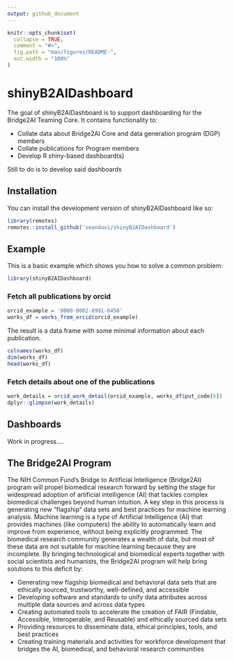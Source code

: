 ```yaml
---
output: github_document
---
```


<!-- README.md is generated from README.Rmd. Please edit that file -->

```r
knitr::opts_chunk$set(
  collapse = TRUE,
  comment = "#>",
  fig.path = "man/figures/README-",
  out.width = "100%"
)
```

# shinyB2AIDashboard

<!-- badges: start -->
<!-- badges: end -->

The goal of shinyB2AIDashboard is to support dashboarding for the Bridge2AI
Teaming Core. It contains functionality to:

* Collate data about Bridge2AI Core and data generation program (DGP) members
* Collate publications for Program members
* Develop R shiny-based dashboard(s)

Still to do is to develop said dashboards

## Installation

You can install the development version of shinyB2AIDashboard like so:

```r
library(remotes)
remotes::install_github('seandavi/shinyB2AIDashboard')
```

## Example

This is a basic example which shows you how to solve a common problem:

```r
library(shinyB2AIDashboard)
```

### Fetch all publications by orcid

```r
orcid_example = '0000-0002-8991-6458'
works_df = works_from_orcid(orcid_example)
```

The result is a data.frame with some minimal information about each publication.

```r
colnames(works_df)
dim(works_df)
head(works_df)
```

### Fetch details about one of the publications

```r
work_details = orcid_work_detail(orcid_example, works_df$put_code[6])
dplyr::glimpse(work_details)
```

## Dashboards

Work in progress....

## The Bridge2AI Program

The NIH Common Fund’s Bridge to Artificial Intelligence (Bridge2AI) program will propel biomedical research forward by setting the stage for widespread adoption of artificial intelligence (AI) that tackles complex biomedical challenges beyond human intuition. A key step in this process is generating new “flagship” data sets and best practices for machine learning analysis. Machine learning is a type of Artificial Intelligence (AI) that provides machines (like computers) the ability to automatically learn and improve from experience, without being explicitly programmed. The biomedical research community generates a wealth of data, but most of these data are not suitable for machine learning because they are incomplete. By bringing technological and biomedical experts together with social scientists and humanists, the Bridge2AI program will help bring solutions to this deficit by:

* Generating new flagship biomedical and behavioral data sets that are ethically sourced, trustworthy, well-defined, and accessible
* Developing software and standards to unify data attributes across multiple data sources and across data types
* Creating automated tools to accelerate the creation of FAIR (Findable, Accessible, Interoperable, and Reusable) and ethically sourced data sets
* Providing resources to disseminate data, ethical principles, tools, and best practices
* Creating training materials and activities for workforce development that bridges the AI, biomedical, and behavioral research communities
